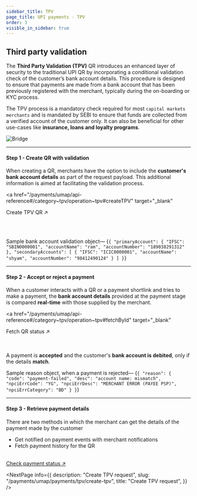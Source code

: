 ```yaml
---
sidebar_title: TPV
page_title: UPI payments - TPV
order: 3
visible_in_sidebar: true
---
```


## Third party validation

The **Third Party Validation (TPV)** QR introduces an enhanced layer of security to the traditional UPI QR by incorporating a conditional validation check of the customer’s bank account details. This procedure is designed to ensure that payments are made from a bank account that has been previously registered with the merchant, typically during the on-boarding or KYC process.

<Callout type="tip">
The TPV process is a mandatory check required for most <code>capital markets merchants</code> and is mandated by SEBI to ensure that funds are collected from a verified account of the customer only. It can also be beneficial for other use-cases like <strong>insurance, loans and loyalty programs</strong>.
</Callout>


<img
  src="https://storage.googleapis.com/strapi-assets/latest/TPV-flow/TPV-flow.png"
  alt="Bridge"
/>

<hr class="primary" />

#### Step 1 - Create QR with validation

When creating a QR, merchants have the option to include the **customer's bank account details** as part of the request payload. This additional information is aimed at facilitating the validation process.

<a
  href="/payments/umap/api-reference#/category~tpv/operation~tpv#createTPV"
  target="_blank"
>
  Create TPV QR ↗
</a>

<br/>
<br/>

Sample bank account validation object—
<CodeBlockWithCopy language="json">
{`{
    "primaryAccount": {
      "IFSC": "SBIN0000001",
      "accountName": "ram",
      "accountNumber": "189038291312"
    },
    "secondaryAccounts": [
      {
          "IFSC": "ICIC0000001",
          "accountName": "shyam",
          "accountNumber": "98412490124"
      }
    ]
}`}
</CodeBlockWithCopy>


<hr class="primary" />

#### Step 2 - Accept or reject a payment

When a customer interacts with a QR or a payment shortlink and tries to make a payment, the **bank account details** provided at the payment stage is compared **real-time** with those supplied by the merchant.

<a
  href="/payments/umap/api-reference#/category~tpv/operation~tpv#fetchById"
  target="_blank"
>
  Fetch QR status ↗
</a>

<br/>
<br/>

<Callout type="tip">
  A payment is <strong>accepted</strong> and the customer's <strong>bank account is debited</strong>, only if the details <strong>match</strong>.
</Callout>

<br/>

Sample reason object, when a payment is rejected—
<CodeBlockWithCopy language="json">
{`{
    "reason": {
      "code": "payment-failed",
      "desc": "account name: mismatch",
      "npciErrCode": "YG",
      "npciErrDesc": "MERCHANT ERROR (PAYEE PSP)",
      "npciErrCategory": "BD"
    }
}`}
</CodeBlockWithCopy>

<hr class="primary" />

#### Step 3 - Retrieve payment details

There are two methods in which the merchant can get the details of the payment made by the customer
- Get notified on payment events with merchant notifications
- Fetch payment history for the QR
<br/>
<a href="/payments/umap/api-reference#/category~payments/operation~payments#fetchLastByProductInstanceId" target="_blank">
    Check payment status ↗
</a>

<NextPage
  info={{
    description: "Create TPV request",
    slug: "/payments/umap/payments/tpv/create-tpv",
    title: "Create TPV request",
  }}
/>

<WasPageHelpful />
